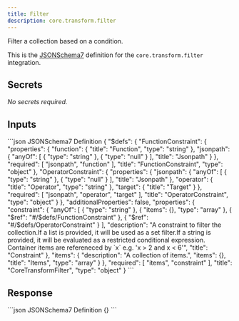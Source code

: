 ```yaml
---
title: Filter
description: core.transform.filter
---
```


Filter a collection based on a condition.

This is the [JSONSchema7](https://json-schema.org/draft-07/json-schema-release-notes) definition for the `core.transform.filter` integration.


## Secrets
_No secrets required._

## Inputs

<CodeGroup>
```json JSONSchema7 Definition
{
    "$defs": {
        "FunctionConstraint": {
            "properties": {
                "function": {
                    "title": "Function",
                    "type": "string"
                },
                "jsonpath": {
                    "anyOf": [
                        {
                            "type": "string"
                        },
                        {
                            "type": "null"
                        }
                    ],
                    "title": "Jsonpath"
                }
            },
            "required": [
                "jsonpath",
                "function"
            ],
            "title": "FunctionConstraint",
            "type": "object"
        },
        "OperatorConstraint": {
            "properties": {
                "jsonpath": {
                    "anyOf": [
                        {
                            "type": "string"
                        },
                        {
                            "type": "null"
                        }
                    ],
                    "title": "Jsonpath"
                },
                "operator": {
                    "title": "Operator",
                    "type": "string"
                },
                "target": {
                    "title": "Target"
                }
            },
            "required": [
                "jsonpath",
                "operator",
                "target"
            ],
            "title": "OperatorConstraint",
            "type": "object"
        }
    },
    "additionalProperties": false,
    "properties": {
        "constraint": {
            "anyOf": [
                {
                    "type": "string"
                },
                {
                    "items": {},
                    "type": "array"
                },
                {
                    "$ref": "#/$defs/FunctionConstraint"
                },
                {
                    "$ref": "#/$defs/OperatorConstraint"
                }
            ],
            "description": "A constraint to filter the collection.If a list is provided, it will be used as a set filter.If a string is provided, it will be evaluated as a restricted conditional expression. Container items are refereneced by `x` e.g. 'x > 2 and x < 6'",
            "title": "Constraint"
        },
        "items": {
            "description": "A collection of items.",
            "items": {},
            "title": "Items",
            "type": "array"
        }
    },
    "required": [
        "items",
        "constraint"
    ],
    "title": "CoreTransformFilter",
    "type": "object"
}
```

</CodeGroup>

## Response

<CodeGroup>
```json JSONSchema7 Definition
{}
```

</CodeGroup>
